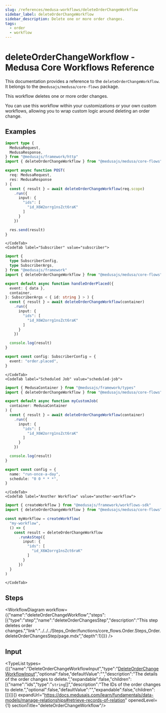 ```yaml
---
slug: /references/medusa-workflows/deleteOrderChangeWorkflow
sidebar_label: deleteOrderChangeWorkflow
sidebar_description: Delete one or more order changes.
tags:
  - order
  - workflow
---
```



# deleteOrderChangeWorkflow - Medusa Core Workflows Reference

This documentation provides a reference to the `deleteOrderChangeWorkflow`. It belongs to the `@medusajs/medusa/core-flows` package.

This workflow deletes one or more order changes.

You can use this workflow within your customizations or your own custom workflows, allowing you to wrap custom logic around
deleting an order change.

<SourceCodeLink link="https://github.com/medusajs/medusa/blob/f00e6bf660ab96b9d41bc3d424c8d78c54eaa8e7/packages/core/core-flows/src/order/workflows/delete-order-change.ts#L25" />

## Examples

<CodeTabs group="workflow-exection">
    <CodeTab label="API Route" value="api-route">
    
```ts title="src/api/workflow/route.ts"
import type {
  MedusaRequest,
  MedusaResponse,
} from "@medusajs/framework/http"
import { deleteOrderChangeWorkflow } from "@medusajs/medusa/core-flows"

export async function POST(
  req: MedusaRequest,
  res: MedusaResponse
) {
  const { result } = await deleteOrderChangeWorkflow(req.scope)
    .run({
      input: {
        "ids": [
          "id_X6W2orrg1nsZct6raK"
        ]
      }
    })

  res.send(result)
}
```

    </CodeTab>
    <CodeTab label="Subscriber" value="subscriber">
    
```ts title="src/subscribers/order-placed.ts"
import {
  type SubscriberConfig,
  type SubscriberArgs,
} from "@medusajs/framework"
import { deleteOrderChangeWorkflow } from "@medusajs/medusa/core-flows"

export default async function handleOrderPlaced({
  event: { data },
  container,
}: SubscriberArgs < { id: string } > ) {
  const { result } = await deleteOrderChangeWorkflow(container)
    .run({
      input: {
        "ids": [
          "id_X6W2orrg1nsZct6raK"
        ]
      }
    })

  console.log(result)
}

export const config: SubscriberConfig = {
  event: "order.placed",
}
```

    </CodeTab>
    <CodeTab label="Scheduled Job" value="scheduled-job">
    
```ts title="src/jobs/message-daily.ts"
import { MedusaContainer } from "@medusajs/framework/types"
import { deleteOrderChangeWorkflow } from "@medusajs/medusa/core-flows"

export default async function myCustomJob(
  container: MedusaContainer
) {
  const { result } = await deleteOrderChangeWorkflow(container)
    .run({
      input: {
        "ids": [
          "id_X6W2orrg1nsZct6raK"
        ]
      }
    })

  console.log(result)
}

export const config = {
  name: "run-once-a-day",
  schedule: "0 0 * * *",
}
```

    </CodeTab>
    <CodeTab label="Another Workflow" value="another-workflow">
    
```ts title="src/workflows/my-workflow.ts"
import { createWorkflow } from "@medusajs/framework/workflows-sdk"
import { deleteOrderChangeWorkflow } from "@medusajs/medusa/core-flows"

const myWorkflow = createWorkflow(
  "my-workflow",
  () => {
    const result = deleteOrderChangeWorkflow
      .runAsStep({
        input: {
          "ids": [
            "id_X6W2orrg1nsZct6raK"
          ]
        }
      })
  }
)
```

    </CodeTab>
  </CodeTabs>

## Steps

<WorkflowDiagram workflow={{"name":"deleteOrderChangeWorkflow","steps":[{"type":"step","name":"deleteOrderChangesStep","description":"This step deletes order changes.","link":"../../../Steps_Order/functions/core_flows.Order.Steps_Order.deleteOrderChangesStep/page.mdx","depth":1}]}} />

## Input

<TypeList types={[{"name":"DeleteOrderChangeWorkflowInput","type":"[DeleteOrderChangeWorkflowInput](../../../../types/core_flows.DeleteOrderChangeWorkflowInput/page.mdx)","optional":false,"defaultValue":"","description":"The details of the order changes to delete.","expandable":false,"children":[{"name":"ids","type":"`string`[]","description":"The IDs of the order changes to delete.","optional":false,"defaultValue":"","expandable":false,"children":[]}]}]} expandUrl="https://docs.medusajs.com/learn/fundamentals/data-models/manage-relationships#retrieve-records-of-relation" openedLevel={1} sectionTitle="deleteOrderChangeWorkflow"/>
